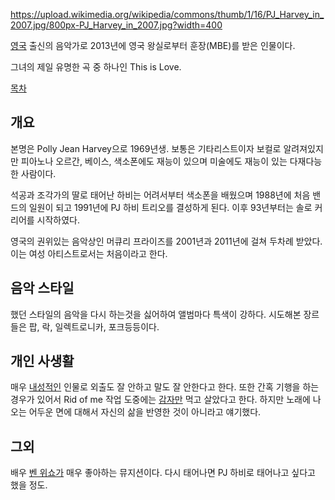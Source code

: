 https://upload.wikimedia.org/wikipedia/commons/thumb/1/16/PJ_Harvey_in_2007.jpg/800px-PJ_Harvey_in_2007.jpg?width=400

[[영국]] 출신의 음악가로 2013년에 영국 왕실로부터 훈장(MBE)를 받은 인물이다.

{{{#!html
<iframe width="560" height="315" src="https://www.youtube.com/embed/STxXS5lLunE" frameborder="0" allowfullscreen></iframe>}}}
그녀의 제일 유명한 곡 중 하나인 This is Love.

[[목차]]
== 개요 ==
본명은 Polly Jean Harvey으로 1969년생. 보통은 기타리스트이자 보컬로 알려져있지만 피아노나 오르간, 베이스, 색소폰에도 재능이 있으며 미술에도 재능이 있는 다재다능한 사람이다.

석공과 조각가의 딸로 태어난 하비는 어려서부터 색소폰을 배웠으며 1988년에 처음 밴드의 일원이 되고 1991년에 PJ 하비 트리오를 결성하게 된다. 이후 93년부터는 솔로 커리어를 시작하였다. 

영국의 권위있는 음악상인 머큐리 프라이즈를 2001년과 2011년에 걸쳐 두차례 받았다. 이는 여성 아티스트로서는 처음이라고 한다.

== 음악 스타일 ==
했던 스타일의 음악을 다시 하는것을 싫어하여 앨범마다 특색이 강하다. 시도해본 장르들은 팝, 락, 일렉트로니카, 포크등등이다. 
== 개인 사생활 ==
매우 [[내성적]]인 인물로 외출도 잘 안하고 말도 잘 안한다고 한다. 또한 간혹 기행을 하는 경우가 있어서 Rid of me 작업 도중에는 [[감자]]만 먹고 살았다고 한다. 하지만 노래에 나오는 어두운 면에 대해서 자신의 삶을 반영한 것이 아니라고 얘기했다.
== 그외 ==
배우 [[벤 위쇼]]가 매우 좋아하는 뮤지션이다. 다시 태어나면 PJ 하비로 태어나고 싶다고 했을 정도.
